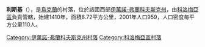 {{coord|48|38|49|N|25|2|15|E|scale:30000|display=title}}

'''利斯基'''（{{lang-uk|Ліски}}），是[[烏克蘭|烏克蘭]]的村落，位於該國西部[[伊萬諾-弗蘭科夫斯克州|伊萬諾-弗蘭科夫斯克州]]，由[[科洛梅亞區|科洛梅亞區]]負責管轄，始建1410年，面積8.72平方公里，2001年人口959，人口密度每平方公里110人。

{{DEFAULTSORT:Ліски}}
[[Category:伊萬諾-弗蘭科夫斯克州村落|Category:伊萬諾-弗蘭科夫斯克州村落]]
[[Category:科洛梅亞區村落|Category:科洛梅亞區村落]]


{{IvanoFrankivsk-geo-stub}}